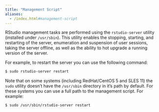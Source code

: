 ```yaml
---
title: "Management Script"
aliases:
  - /index.html#management-script
---
```


RStudio management tasks are performed using the `rstudio-server` utility (installed under `/usr/sbin`). This utility enables the stopping, starting, and restarting of the server, enumeration and suspension of user sessions, taking the server offline, as well as the ability to hot upgrade a running version of the server.

For example, to restart the server you can use the following command:

```bash
$ sudo rstudio-server restart
```

Note that on some systems (including RedHat/CentOS 5 and SLES 11) the `sudo` utility doesn't have the `/usr/sbin` directory in it's path by default. For these systems you can use a full path to the management script. For example:

```bash
$ sudo /usr/sbin/rstudio-server restart
```

